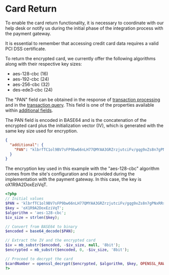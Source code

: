 # Card Return

To enable the card return functionality, it is necessary to coordinate with our help desk or notify us during the initial phase of the integration process with the payment gateway.

<Note type="warning"> It is essential to remember that accessing credit card data requires a valid PCI DSS certificate. </Note>

To return the encrypted card, we currently offer the following algorithms along with their respective key sizes:

* aes-128-cbc (16)
* aes-192-cbc (24)
* aes-256-cbc (32)
* des-ede3-cbc (24)

<Note>The "PAN" field can be obtained in the response of [transaction processing](/gateway/api/reference/transaction) and in the [transaction query](/gateway/api/reference/transaction#query-request). This field is one of the properties available within [additional fields](/gateway/additional-data).</Note>

The PAN field is encoded in BASE64 and is the concatenation of the encrypted card plus the initialization vector (IV), which is generated with the same key size used for encryption.

```json {{ title: 'Service Response' }}
{
  "additional": {
    "PAN": "klbrfTC1ol9BV7sFP9bw66nLH77QMYAA3GRZrzjutciFv/gqg9xZs8n7gPNxRRsl"
  }
}
```

The encryption key used in this example with the "aes-128-cbc" algorithm comes from the site's configuration and is provided during the implementation with the payment gateway.
In this case, the key is oX1R9A2DoxEziVqT.

```php {{ title: 'Card Return' }}
<?php
// Initial values
$PAN = 'klbrfTC1ol9BV7sFP9bw66nLH77QMYAA3GRZrzjutciFv/gqg9xZs8n7gPNxRRsl';
$key = 'oX1R9A2DoxEziVqT';
$algorithm = 'aes-128-cbc';
$iv_size = strlen($key);

// Convert from BASE64 to binary
$encoded = base64_decode($PAN);

// Extract the IV and the encrypted card
$iv = mb_substr($encoded, -$iv_size, null, '8bit');
$encrypted = mb_substr($encoded, 0, -$iv_size, '8bit');

// Proceed to decrypt the card
$cardNumber = openssl_decrypt($encrypted, $algorithm, $key, OPENSSL_RAW_DATA, $iv);
?>
```
